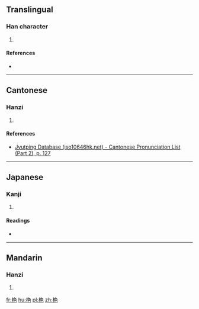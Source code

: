 ==Translingual==

===Han character===
{{Han char|rn=75|rad=木|as=06|sn=10|four=|canj=DNAU|ids=⿰[[木]][[色]]}}

# {{defn|Han|sort=木06}}

====References====
* {{Han ref|kx=0523.140|dkj=14726|dj=0911.120|hdz=21205.020|uh=682C|ud=26668}}

----

==Cantonese==

===Hanzi===
{{yue-hanzi|jyut=[[zeoi3]]|y=jeui3}}

# {{defn|lang=yue|sort=木06}}

====References====
* [http://www.iso10646hk.net/jp/document/download.jsp Jyutping Database (iso10646hk.net) - Cantonese Pronunciation List (Part 2), p. 127]

----

==Japanese==

===Kanji===
{{ja-kanji|grade=|rs=木06}}

# {{defn|lang=ja|sort=木06}}

====Readings====
* {{ja-readings|on=[[せい]] (sei), [[せ]] (se)|kun=[[ちさなくい]] (chisanakui)}}

----

==Mandarin==

===Hanzi===
{{cmn-hanzi|pin=[[zuì]] ([[zui4]])|wg=tsui<sup>4</sup>}}

# {{defn|lang=cmn|sort=木06}}

[[fr:栬]]
[[hu:栬]]
[[pl:栬]]
[[zh:栬]]